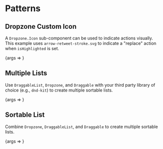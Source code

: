 
<Meta title="Packages/Drag-Drop/[patterns]" component={Dropzone} />

# Patterns

## Dropzone Custom Icon

A `Dropzone.Icon` sub-component can be used to indicate actions visually. This example
uses `arrow-retweet-stroke.svg` to indicate a "replace" action when `isHighlighted` is set.

<Canvas>
  <Story
    name="DropzoneCustomIcon"
    args={{ isHighlighted: false, messageLabel: 'Drop to replace' }}
    argTypes={{
      messageLabel: {
        name: 'children',
        control: { type: 'text' },
        table: { category: 'Story' }
      },
      isHighlighted: { control: { type: 'boolean' }, table: { category: 'Story' } }
    }}
  >
    {args => <DropzoneCustomIconStory {...args} />}
  </Story>
</Canvas>

## Multiple Lists

Use `DraggableList`, `Dropzone`, and `Draggable` with your third party library of choice (e.g., `dnd-kit`)
to create multiple sortable lists.

<Canvas>
  <Story
    name="MultipleLists"
    args={{ columns }}
    argTypes={{
      columns: {
        control: { type: 'object' },
        table: { category: 'Story' }
      }
    }}
  >
    {args => <MultipleListsStory {...args} />}
  </Story>
</Canvas>

## Sortable List

Combine `Dropzone`, `DraggableList`, and `Draggable` to create multiple sortable lists.

<Canvas>
  <Story
    name="SortableList"
    args={{ items: columns['column-1'], isPlaceholder: false }}
    argTypes={{
      items: {
        control: { type: 'object' },
        table: { category: 'Story' }
      },
      isPlaceholder: { control: { type: 'boolean' }, table: { category: 'Draggable' } }
    }}
  >
    {args => <SortableListStory {...args} />}
  </Story>
</Canvas>

